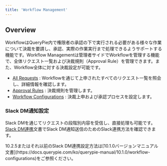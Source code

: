 ```yaml
---
title: 'Workflow Management'
---
```



## Overview

WorkflowはQueryPie内で権限者の承認の下で実行される必要がある様々な作業について決裁を要請し、承認、実際の作業実行まで処理できるようサポートする機能です。Workflow Managementは管理者サイドでWorkflowを管理する機能で、全体リクエスト一覧および決裁規則（Approval Rule）を管理できます。また、Workflow全体に対する決裁設定が可能です。


* [All Requests](workflow-management/all-requests) : Workflowを通じて上申されたすべてのリクエスト一覧を照会し、詳細情報を確認します。
* [Approval Rules](workflow-management/approval-rules) : 決裁規則を管理します。
* [Workflow Configurations](workflow-management/workflow-configurations) : 決裁上申および承認プロセスを設定します。


### Slack DM通知設定

Slack DMを通じてリクエストの段階別内容を受信し、直接処理も可能です。[Slack DM連携](system/integrations/integrating-with-slack-dm)文書でSlack DM通知送信のためのSlack連携方法を確認できます。


<Callout type="info">
10.2.5またはそれ以前のSlack DM連携設定方法は[10.1.0バージョンマニュアル文書](https://docs.querypie.com/ko/querypie-manual/10.1.0/workflow-configurations)をご参照ください。
</Callout>
